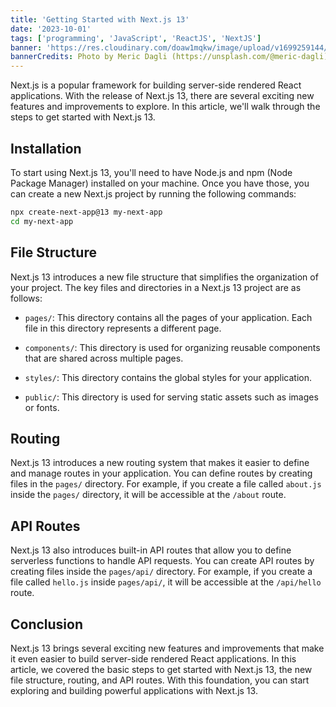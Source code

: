 ```yaml
---
title: 'Getting Started with Next.js 13'
date: '2023-10-01'
tags: ['programming', 'JavaScript', 'ReactJS', 'NextJS']
banner: 'https://res.cloudinary.com/doaw1mqkw/image/upload/v1699259144/toukhy/meric-dagli-VbLsByQrhz4-unsplash-compressed_lbp310.jpg'
bannerCredits: Photo by Meric Dagli (https://unsplash.com/@meric-dagli)
---
```


Next.js is a popular framework for building server-side rendered React applications. With the release of Next.js 13, there are several exciting new features and improvements to explore. In this article, we'll walk through the steps to get started with Next.js 13.

## Installation

To start using Next.js 13, you'll need to have Node.js and npm (Node Package Manager) installed on your machine. Once you have those, you can create a new Next.js project by running the following commands:

```bash
npx create-next-app@13 my-next-app
cd my-next-app
```

## File Structure

Next.js 13 introduces a new file structure that simplifies the organization of your project. The key files and directories in a Next.js 13 project are as follows:

- `pages/`: This directory contains all the pages of your application. Each file in this directory represents a different page.

- `components/`: This directory is used for organizing reusable components that are shared across multiple pages.

- `styles/`: This directory contains the global styles for your application.

- `public/`: This directory is used for serving static assets such as images or fonts.

## Routing

Next.js 13 introduces a new routing system that makes it easier to define and manage routes in your application. You can define routes by creating files in the `pages/` directory. For example, if you create a file called `about.js` inside the `pages/` directory, it will be accessible at the `/about` route.

## API Routes

Next.js 13 also introduces built-in API routes that allow you to define serverless functions to handle API requests. You can create API routes by creating files inside the `pages/api/` directory. For example, if you create a file called `hello.js` inside `pages/api/`, it will be accessible at the `/api/hello` route.

## Conclusion

Next.js 13 brings several exciting new features and improvements that make it even easier to build server-side rendered React applications. In this article, we covered the basic steps to get started with Next.js 13, the new file structure, routing, and API routes. With this foundation, you can start exploring and building powerful applications with Next.js 13.
